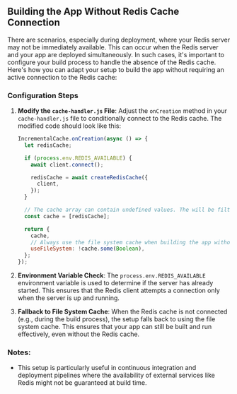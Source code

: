 ## Building the App Without Redis Cache Connection

There are scenarios, especially during deployment, where your Redis server may not be immediately available. This can occur when the Redis server and your app are deployed simultaneously. In such cases, it's important to configure your build process to handle the absence of the Redis cache. Here's how you can adapt your setup to build the app without requiring an active connection to the Redis cache:

### Configuration Steps

1. **Modify the `cache-handler.js` File**: Adjust the `onCreation` method in your `cache-handler.js` file to conditionally connect to the Redis cache. The modified code should look like this:

   ```js filename="cache-handler.js" copy
   IncrementalCache.onCreation(async () => {
     let redisCache;

     if (process.env.REDIS_AVAILABLE) {
       await client.connect();

       redisCache = await createRedisCache({
         client,
       });
     }

     // The cache array can contain undefined values. The will be filtered out by IncrementalCache.
     const cache = [redisCache];

     return {
       cache,
       // Always use the file system cache when building the app without any cache.
       useFileSystem: !cache.some(Boolean),
     };
   });
   ```

2. **Environment Variable Check**: The `process.env.REDIS_AVAILABLE` environment variable is used to determine if the server has already started. This ensures that the Redis client attempts a connection only when the server is up and running.

3. **Fallback to File System Cache**: When the Redis cache is not connected (e.g., during the build process), the setup falls back to using the file system cache. This ensures that your app can still be built and run effectively, even without the Redis cache.

### Notes:

- This setup is particularly useful in continuous integration and deployment pipelines where the availability of external services like Redis might not be guaranteed at build time.
